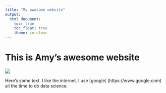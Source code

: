 ```yaml
---
title: "My awesome website"
output: 
  html_document:
    toc: true
    toc_float: true
    theme: cerulean
---
```


# This is Amy's awesome website

![](https://media.giphy.com/media/drXGoW1iudhKw/giphy.gif)


Here's some text. I like the internet. I use [google] (https://www.google.com) all the time to do data science.